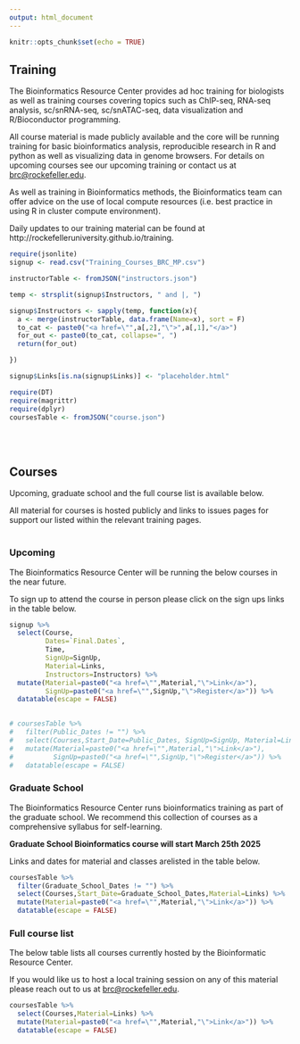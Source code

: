 ```yaml
---
output: html_document
---
```


```r
knitr::opts_chunk$set(echo = TRUE)
```


## **Training** 

The Bioinformatics Resource Center provides ad hoc training for biologists as well as training courses covering topics such as ChIP-seq, RNA-seq analysis, sc/snRNA-seq, sc/snATAC-seq, data visualization and R/Bioconductor programming.

All course material is made publicly available and  the core will be running training for basic bioinformatics analysis, reproducible research in R and python as well as visualizing data in genome browsers. For details on upcoming courses see our upcoming training or contact us at [brc@rockefeller.edu](brc@rockefeller.edu).

As well as training in Bioinformatics methods, the Bioinformatics team can offer advice on the use of local compute resources (i.e. best practice in using R in cluster compute environment).

Daily updates to our training material can be found at http://rockefelleruniversity.github.io/training.

```r

require(jsonlite)
signup <- read.csv("Training_Courses_BRC_MP.csv")

instructorTable <- fromJSON("instructors.json")

temp <- strsplit(signup$Instructors, " and |, ")

signup$Instructors <- sapply(temp, function(x){
  a <- merge(instructorTable, data.frame(Name=x), sort = F)
  to_cat <- paste0("<a href=\"",a[,2],"\">",a[,1],"</a>")
  for_out <- paste0(to_cat, collapse=", ")
  return(for_out)

})

signup$Links[is.na(signup$Links)] <- "placeholder.html"

```







```r

require(DT)
require(magrittr)
require(dplyr)
coursesTable <- fromJSON("course.json")
```
<br/><br/>

## **Courses**

Upcoming, graduate school and the full course list is available below.

All material for courses is hosted publicly and links to issues pages for support our listed within the relevant training pages.
<br/><br/>

### Upcoming

The Bioinformatics Resource Center will be running the below courses in the near future.

To sign up to attend the course in person please click on the sign ups links in the table below.

```r

signup %>%
  select(Course,
         Dates=`Final.Dates`,
         Time,
         SignUp=SignUp, 
         Material=Links,
         Instructors=Instructors) %>% 
  mutate(Material=paste0("<a href=\"",Material,"\">Link</a>"),
         SignUp=paste0("<a href=\"",SignUp,"\">Register</a>")) %>%
  datatable(escape = FALSE)
  

# coursesTable %>%
#   filter(Public_Dates != "") %>%
#   select(Courses,Start_Date=Public_Dates, SignUp=SignUp, Material=Links) %>%
#   mutate(Material=paste0("<a href=\"",Material,"\">Link</a>"),
#          SignUp=paste0("<a href=\"",SignUp,"\">Register</a>")) %>%
#   datatable(escape = FALSE)
```

### Graduate School

The Bioinformatics Resource Center runs bioinformatics training as part of the graduate school. We recommend this collection of courses as a comprehensive syllabus for self-learning. 

**Graduate School Bioinformatics course will start March 25th 2025**

Links and dates for material and classes arelisted in the table below.

```r

coursesTable %>% 
  filter(Graduate_School_Dates != "") %>% 
  select(Courses,Start_Date=Graduate_School_Dates,Material=Links) %>%
  mutate(Material=paste0("<a href=\"",Material,"\">Link</a>")) %>% 
  datatable(escape = FALSE)
```


### Full course list

The below table lists all courses currently hosted by the Bioinformatic Resource Center. 

If you would like us to host a local training session on any of this material please reach out to us at [brc@rockefeller.edu](brc@rockefeller.edu).

```r
coursesTable %>% 
  select(Courses,Material=Links) %>%
  mutate(Material=paste0("<a href=\"",Material,"\">Link</a>")) %>% 
  datatable(escape = FALSE)
```
